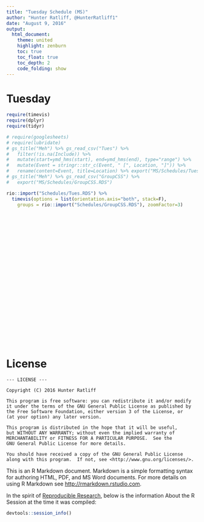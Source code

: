 ```yaml
---
title: "Tuesday Schedule (MS)"
author: "Hunter Ratliff, @HunterRatliff1"
date: "August 9, 2016"
output: 
  html_document:
    theme: united
    highlight: zenburn
    toc: true
    toc_float: true
    toc_depth: 2
    code_folding: show
---
```


# Tuesday

```r
require(timevis)
require(dplyr)
require(tidyr)

# require(googlesheets)
# require(lubridate)
# gs_title("Meh") %>% gs_read_csv("Tues") %>% 
#   filter(!is.na(Include)) %>% 
#   mutate(start=ymd_hms(start), end=ymd_hms(end), type="range") %>%
#   mutate(Event = stringr::str_c(Event, " [", Location, "]")) %>%
#   rename(content=Event, title=Location) %>% export("MS/Schedules/Tues.RDS")
# gs_title("Meh") %>% gs_read_csv("GroupCSS") %>%
#   export("MS/Schedules/GroupCSS.RDS")

rio::import("Schedules/Tues.RDS") %>%
  timevis(options = list(orientation.axis="both", stack=F),
    groups = rio::import("Schedules/GroupCSS.RDS"), zoomFactor=3)
```

<br><br><br><br><br><br><br><br><br><br><br><br><br><br><br><br><br><br><br><br>

# License

```
--- LICENSE ---

Copyright (C) 2016 Hunter Ratliff

This program is free software: you can redistribute it and/or modify
it under the terms of the GNU General Public License as published by
the Free Software Foundation, either version 3 of the License, or
(at your option) any later version.

This program is distributed in the hope that it will be useful,
but WITHOUT ANY WARRANTY; without even the implied warranty of
MERCHANTABILITY or FITNESS FOR A PARTICULAR PURPOSE.  See the
GNU General Public License for more details.

You should have received a copy of the GNU General Public License
along with this program.  If not, see <http://www.gnu.org/licenses/>.
```

This is an R Markdown document. Markdown is a simple formatting syntax for authoring HTML, PDF, and MS Word documents. For more details on using R Markdown see <http://rmarkdown.rstudio.com>.

In the spirit of [Reproducible Research](https://cran.r-project.org/web/views/ReproducibleResearch.html),
below is the information About the R Session at the time it was compiled:

```r
devtools::session_info()
```